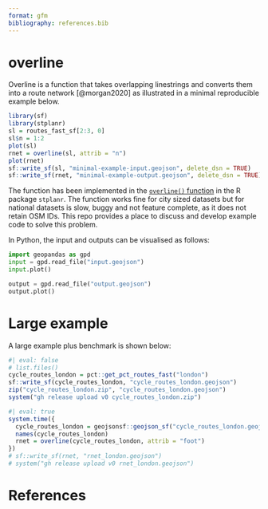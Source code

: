 ```yaml
---
format: gfm
bibliography: references.bib
---
```


# overline

Overline is a function that takes overlapping linestrings and converts them into a route network [@morgan2020] as illustrated in a minimal reproducible example below.

```r
library(sf)
library(stplanr)
sl = routes_fast_sf[2:3, 0]
sl$n = 1:2
plot(sl)
rnet = overline(sl, attrib = "n")
plot(rnet)
sf::write_sf(sl, "minimal-example-input.geojson", delete_dsn = TRUE)
sf::write_sf(rnet, "minimal-example-output.geojson", delete_dsn = TRUE)
```

The function has been implemented in the [`overline()` function](https://docs.ropensci.org/stplanr/reference/overline.html) in the R package `stplanr`. The function works fine for city sized datasets but for national datasets is slow, buggy and not feature complete, as it does not retain OSM IDs. This repo provides a place to discuss and develop example code to solve this problem.

In Python, the input and outputs can be visualised as follows:

```python
import geopandas as gpd
input = gpd.read_file("input.geojson")
input.plot()
```

```python
output = gpd.read_file("output.geojson")
output.plot()
```

# Large example

A large example plus benchmark is shown below:

```r
#| eval: false
# list.files()
cycle_routes_london = pct::get_pct_routes_fast("london")
sf::write_sf(cycle_routes_london, "cycle_routes_london.geojson")
zip("cycle_routes_london.zip", "cycle_routes_london.geojson")
system("gh release upload v0 cycle_routes_london.zip")
```

```r
#| eval: true
system.time({
  cycle_routes_london = geojsonsf::geojson_sf("cycle_routes_london.geojson")
  names(cycle_routes_london)
  rnet = overline(cycle_routes_london, attrib = "foot")
})
# sf::write_sf(rnet, "rnet_london.geojson")
# system("gh release upload v0 rnet_london.geojson")
```

# References
